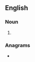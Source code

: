 {{also|Willings}}
==English==

===Noun===
{{head|en|noun form}}

# {{plural of|en|willing}}

===Anagrams===
* {{anagrams|en|a=giillnsw|swilling}}